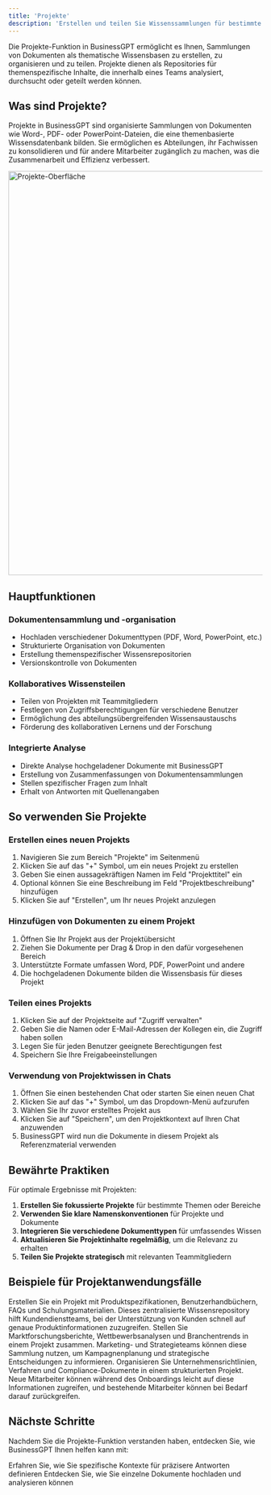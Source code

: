 ```yaml
---
title: 'Projekte'
description: 'Erstellen und teilen Sie Wissenssammlungen für bestimmte Themen'
---
```



Die Projekte-Funktion in BusinessGPT ermöglicht es Ihnen, Sammlungen von Dokumenten als thematische Wissensbasen zu erstellen, zu organisieren und zu teilen. Projekte dienen als Repositories für themenspezifische Inhalte, die innerhalb eines Teams analysiert, durchsucht oder geteilt werden können.

## Was sind Projekte?

Projekte in BusinessGPT sind organisierte Sammlungen von Dokumenten wie Word-, PDF- oder PowerPoint-Dateien, die eine themenbasierte Wissensdatenbank bilden. Sie ermöglichen es Abteilungen, ihr Fachwissen zu konsolidieren und für andere Mitarbeiter zugänglich zu machen, was die Zusammenarbeit und Effizienz verbessert.

<img
  src="/images/screen/projekt_dark.png"
  alt="Projekte-Oberfläche"
  width="800"
/>

## Hauptfunktionen

### Dokumentensammlung und -organisation

- Hochladen verschiedener Dokumenttypen (PDF, Word, PowerPoint, etc.)
- Strukturierte Organisation von Dokumenten
- Erstellung themenspezifischer Wissensrepositorien
- Versionskontrolle von Dokumenten

### Kollaboratives Wissensteilen

- Teilen von Projekten mit Teammitgliedern
- Festlegen von Zugriffsberechtigungen für verschiedene Benutzer
- Ermöglichung des abteilungsübergreifenden Wissensaustauschs
- Förderung des kollaborativen Lernens und der Forschung

### Integrierte Analyse

- Direkte Analyse hochgeladener Dokumente mit BusinessGPT
- Erstellung von Zusammenfassungen von Dokumentensammlungen
- Stellen spezifischer Fragen zum Inhalt
- Erhalt von Antworten mit Quellenangaben

## So verwenden Sie Projekte

### Erstellen eines neuen Projekts

1. Navigieren Sie zum Bereich "Projekte" im Seitenmenü
2. Klicken Sie auf das "+" Symbol, um ein neues Projekt zu erstellen
3. Geben Sie einen aussagekräftigen Namen im Feld "Projekttitel" ein
4. Optional können Sie eine Beschreibung im Feld "Projektbeschreibung" hinzufügen
5. Klicken Sie auf "Erstellen", um Ihr neues Projekt anzulegen

### Hinzufügen von Dokumenten zu einem Projekt

1. Öffnen Sie Ihr Projekt aus der Projektübersicht
2. Ziehen Sie Dokumente per Drag & Drop in den dafür vorgesehenen Bereich
3. Unterstützte Formate umfassen Word, PDF, PowerPoint und andere
4. Die hochgeladenen Dokumente bilden die Wissensbasis für dieses Projekt

### Teilen eines Projekts

1. Klicken Sie auf der Projektseite auf "Zugriff verwalten"
2. Geben Sie die Namen oder E-Mail-Adressen der Kollegen ein, die Zugriff haben sollen
3. Legen Sie für jeden Benutzer geeignete Berechtigungen fest
4. Speichern Sie Ihre Freigabeeinstellungen

### Verwendung von Projektwissen in Chats

1. Öffnen Sie einen bestehenden Chat oder starten Sie einen neuen Chat
2. Klicken Sie auf das "+" Symbol, um das Dropdown-Menü aufzurufen
3. Wählen Sie Ihr zuvor erstelltes Projekt aus
4. Klicken Sie auf "Speichern", um den Projektkontext auf Ihren Chat anzuwenden
5. BusinessGPT wird nun die Dokumente in diesem Projekt als Referenzmaterial verwenden

## Bewährte Praktiken

Für optimale Ergebnisse mit Projekten:

1. **Erstellen Sie fokussierte Projekte** für bestimmte Themen oder Bereiche
2. **Verwenden Sie klare Namenskonventionen** für Projekte und Dokumente
3. **Integrieren Sie verschiedene Dokumenttypen** für umfassendes Wissen
4. **Aktualisieren Sie Projektinhalte regelmäßig**, um die Relevanz zu erhalten
5. **Teilen Sie Projekte strategisch** mit relevanten Teammitgliedern

## Beispiele für Projektanwendungsfälle

<AccordionGroup>
  <Accordion title="Produktwissensdatenbank">
    Erstellen Sie ein Projekt mit Produktspezifikationen, Benutzerhandbüchern, FAQs und Schulungsmaterialien. Dieses zentralisierte Wissensrepository hilft Kundendienstteams, bei der Unterstützung von Kunden schnell auf genaue Produktinformationen zuzugreifen.
  </Accordion>
  <Accordion title="Forschungssammlung">
    Stellen Sie Marktforschungsberichte, Wettbewerbsanalysen und Branchentrends in einem Projekt zusammen. Marketing- und Strategieteams können diese Sammlung nutzen, um Kampagnenplanung und strategische Entscheidungen zu informieren.
  </Accordion>
  <Accordion title="Richtlinien- und Verfahrensbibliothek">
    Organisieren Sie Unternehmensrichtlinien, Verfahren und Compliance-Dokumente in einem strukturierten Projekt. Neue Mitarbeiter können während des Onboardings leicht auf diese Informationen zugreifen, und bestehende Mitarbeiter können bei Bedarf darauf zurückgreifen.
  </Accordion>
</AccordionGroup>

## Nächste Schritte

Nachdem Sie die Projekte-Funktion verstanden haben, entdecken Sie, wie BusinessGPT Ihnen helfen kann mit:

<CardGroup>
  <Card 
    title="Anweisungen" 
    icon="list-check" 
    href="/features/instructions"
  >
    Erfahren Sie, wie Sie spezifische Kontexte für präzisere Antworten definieren
  </Card>
  <Card 
    title="Dokumentenverarbeitung" 
    icon="file-lines" 
    href="/features/document-processing"
  >
    Entdecken Sie, wie Sie einzelne Dokumente hochladen und analysieren können
  </Card>
</CardGroup>
